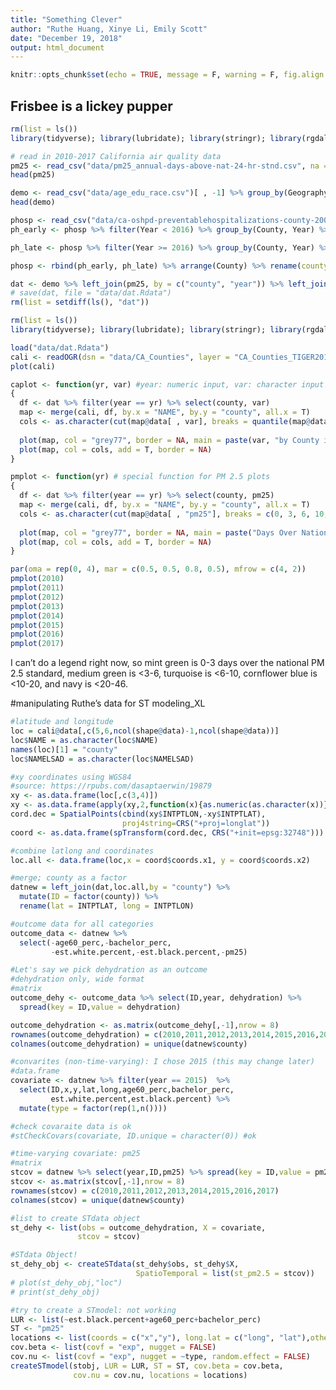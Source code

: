 ```yaml
---
title: "Something Clever"
author: "Ruthe Huang, Xinye Li, Emily Scott"
date: "December 19, 2018"
output: html_document
---
```


```r
knitr::opts_chunk$set(echo = TRUE, message = F, warning = F, fig.align = "center")
```

## Frisbee is a lickey pupper

```r
rm(list = ls())
library(tidyverse); library(lubridate); library(stringr); library(rgdal)

# read in 2010-2017 California air quality data
pm25 <- read_csv("data/pm25_annual-days-above-nat-24-hr-stnd.csv", na = "*") %>% group_by(county) %>% summarize(pm2010 = mean(pm2010, na.rm = T), pm2011 = mean(pm2011, na.rm = T), pm2012 = mean(pm2012, na.rm = T), pm2013 = mean(pm2013, na.rm = T), pm2014 = mean(pm2014, na.rm = T), pm2015 = mean(pm2015, na.rm = T), pm2016 = mean(pm2016, na.rm = T), pm2017 = mean(pm2017, na.rm = T)) %>% gather(year, pm25, pm2010:pm2017) %>% mutate(year = as.numeric(str_sub(year, 3, 6))) %>% arrange(county)
head(pm25)

demo <- read_csv("data/age_edu_race.csv")[ , -1] %>% group_by(Geography, Year) %>% summarize(age60_perc = mean(age60_perc, na.rm = T), bachelor_perc = mean(bachelor_perc, na.rm = T), est.white.percent = mean(est.white.percent, na.rm = T), est.black.percent = mean(est.black.percent, na.rm = T)) %>% ungroup() %>% mutate(Geography = str_sub(Geography, 1, -20)) %>% rename(county = Geography, year = Year)
head(demo)

phosp <- read_csv("data/ca-oshpd-preventablehospitalizations-county-2005-2017.csv")
ph_early <- phosp %>% filter(Year < 2016) %>% group_by(County, Year) %>% select(Year, County, PQIDescription, ObsRate_ICD9) %>% spread(PQIDescription, value = ObsRate_ICD9) %>% rename(diabetes_st = "Diabetes Short-term Complications", perf_appendix = "Perforated Appendix", diabetes_lt = "Diabetes Long-term Complications", asthma_older = "COPD or Asthma in Older Adults (Age 40+)", hypertension = "Hypertension", heart_fail = "Heart Failure", dehydration = "Dehydration", pneumonia = "Community-Acquired Pneumonia", uti = "Urinary Tract Infection", angina = "Angina without Procedure", diabetes_uc = "Uncontrolled Diabetes", asthma_young = "Asthma in Younger Adults (Age 18-39)", amputation_diab = "Lower-Extremity Amputation (Diabetes)", pq_overall = "Prevention Quality Overall Composite", pq_acute = "Prevention Quality Acute Composite", pq_chronic = "Prevention Quality Chronic Composite") %>% mutate(pq_diabetes = NA)

ph_late <- phosp %>% filter(Year >= 2016) %>% group_by(County, Year) %>% select(Year, County, PQIDescription, ObsRate_ICD10) %>% spread(PQIDescription, value = ObsRate_ICD10) %>% rename(asthma_older = "COPD or Asthma in Older Adults (Age 40+)", diabetes_st = "Diabetes Short-term Complications", perf_appendix = "Perforated Appendix", diabetes_lt = "Diabetes Long-term Complications", hypertension = "Hypertension", heart_fail = "Heart Failure", dehydration = "Dehydration", pneumonia = "Community-Acquired Pneumonia", uti = "Urinary Tract Infection", diabetes_uc = "Uncontrolled Diabetes", asthma_young = "Asthma in Younger Adults (Age 18-39)", amputation_diab = "Lower-Extremity Amputation (Diabetes)", pq_overall = "Prevention Quality Overall Composite", pq_acute = "Prevention Quality Acute Composite", pq_chronic = "Prevention Quality Chronic Composite", pq_diabetes = "Prevention Quality Diabetes Composite") %>% mutate(angina = NA)

phosp <- rbind(ph_early, ph_late) %>% arrange(County) %>% rename(county = County, year = Year)

dat <- demo %>% left_join(pm25, by = c("county", "year")) %>% left_join(phosp, by = c("county", "year"))
# save(dat, file = "data/dat.Rdata")
rm(list = setdiff(ls(), "dat"))
```

```r
rm(list = ls())
library(tidyverse); library(lubridate); library(stringr); library(rgdal)

load("data/dat.Rdata")
cali <- readOGR(dsn = "data/CA_Counties", layer = "CA_Counties_TIGER2016")
plot(cali)

caplot <- function(yr, var) #year: numeric input, var: character input
{
  df <- dat %>% filter(year == yr) %>% select(county, var)
  map <- merge(cali, df, by.x = "NAME", by.y = "county", all.x = T)
  cols <- as.character(cut(map@data[ , var], breaks = quantile(map@data[ , var], seq(0, 1, by = 0.2), na.rm = T), labels = c("darkseagreen1", "mediumspringgreen", "darkturquoise", "dodgerblue2", "navy")))
  
  plot(map, col = "grey77", border = NA, main = paste(var, "by County in", yr))
  plot(map, col = cols, add = T, border = NA)
}

pmplot <- function(yr) # special function for PM 2.5 plots
{
  df <- dat %>% filter(year == yr) %>% select(county, pm25)
  map <- merge(cali, df, by.x = "NAME", by.y = "county", all.x = T)
  cols <- as.character(cut(map@data[ , "pm25"], breaks = c(0, 3, 6, 10, 20, 100), labels = c("darkseagreen1", "mediumspringgreen", "darkturquoise", "dodgerblue2", "navy")))
  
  plot(map, col = "grey77", border = NA, main = paste("Days Over National PM 2.5 Standard by County in", yr))
  plot(map, col = cols, add = T, border = NA)
}
```


```r
par(oma = rep(0, 4), mar = c(0.5, 0.5, 0.8, 0.5), mfrow = c(4, 2))
pmplot(2010)
pmplot(2011)
pmplot(2012)
pmplot(2013)
pmplot(2014)
pmplot(2015)
pmplot(2016)
pmplot(2017)
```

I can't do a legend right now, so mint green is 0-3 days over the national PM 2.5 standard, medium green is <3-6, turquoise is <6-10, cornflower blue is <10-20, and navy is <20-46.


#manipulating Ruthe's data for ST modeling_XL
```r

#latitude and longitude
loc = cali@data[,c(5,6,ncol(shape@data)-1,ncol(shape@data))]
loc$NAME = as.character(loc$NAME)
names(loc)[1] = "county"
loc$NAMELSAD = as.character(loc$NAMELSAD)

#xy coordinates using WGS84
#source: https://rpubs.com/dasaptaerwin/19879
xy <- as.data.frame(loc[,c(3,4)])
xy <- as.data.frame(apply(xy,2,function(x){as.numeric(as.character(x))}))
cord.dec = SpatialPoints(cbind(xy$INTPTLON,-xy$INTPTLAT), 
                         proj4string=CRS("+proj=longlat"))
coord <- as.data.frame(spTransform(cord.dec, CRS("+init=epsg:32748")))

#combine latlong and coordinates
loc.all <- data.frame(loc,x = coord$coords.x1, y = coord$coords.x2)

#merge; county as a factor
datnew = left_join(dat,loc.all,by = "county") %>% 
  mutate(ID = factor(county)) %>%
  rename(lat = INTPTLAT, long = INTPTLON)

#outcome data for all categories
outcome_data <- datnew %>%  
  select(-age60_perc,-bachelor_perc,
         -est.white.percent,-est.black.percent,-pm25)

#Let's say we pick dehydration as an outcome
#dehydration only, wide format
#matrix
outcome_dehy <- outcome_data %>% select(ID,year, dehydration) %>%
  spread(key = ID,value = dehydration)

outcome_dehydration <- as.matrix(outcome_dehy[,-1],nrow = 8)
rownames(outcome_dehydration) = c(2010,2011,2012,2013,2014,2015,2016,2017)
colnames(outcome_dehydration) = unique(datnew$county)

#convarites (non-time-varying): I chose 2015 (this may change later)
#data.frame
covariate <- datnew %>% filter(year == 2015)  %>%
  select(ID,x,y,lat,long,age60_perc,bachelor_perc,
         est.white.percent,est.black.percent) %>%
  mutate(type = factor(rep(1,n())))

#check covaraite data is ok
#stCheckCovars(covariate, ID.unique = character(0)) #ok

#time-varying covariate: pm25
#matrix
stcov = datnew %>% select(year,ID,pm25) %>% spread(key = ID,value = pm25)
stcov <- as.matrix(stcov[,-1],nrow = 8)
rownames(stcov) = c(2010,2011,2012,2013,2014,2015,2016,2017)
colnames(stcov) = unique(datnew$county)

#list to create STdata object
st_dehy <- list(obs = outcome_dehydration, X = covariate,
               stcov = stcov)

#STdata Object!
st_dehy_obj <- createSTdata(st_dehy$obs, st_dehy$X, 
                            SpatioTemporal = list(st_pm2.5 = stcov))
# plot(st_dehy_obj,"loc")
# print(st_dehy_obj)

#try to create a STmodel: not working
LUR <- list(~est.black.percent+age60_perc+bachelor_perc)
ST <- "pm25"
locations <- list(coords = c("x","y"), long.lat = c("long", "lat"),others = "type")
cov.beta <- list(covf = "exp", nugget = FALSE)
cov.nu <- list(covf = "exp", nugget = ~type, random.effect = FALSE)
createSTmodel(stobj, LUR = LUR, ST = ST, cov.beta = cov.beta, 
              cov.nu = cov.nu, locations = locations)


```








